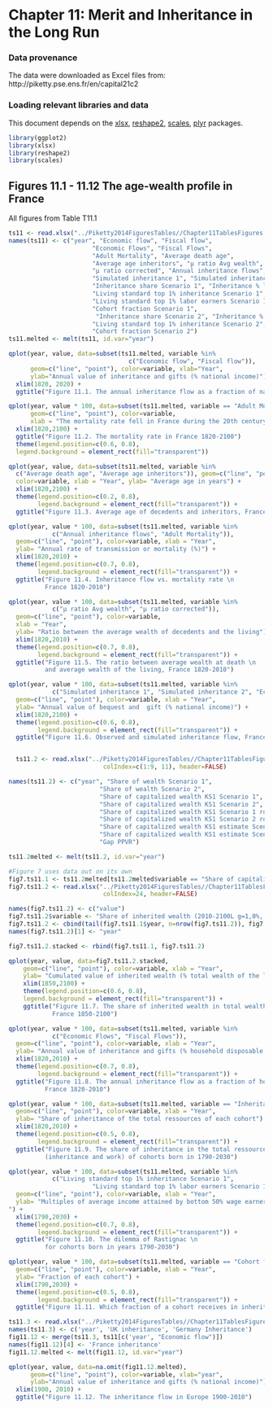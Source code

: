 Chapter 11: Merit and Inheritance in the Long Run
=================================================

### Data provenance

The data were downloaded as Excel files from: http://piketty.pse.ens.fr/en/capital21c2

### Loading relevant libraries and data

This document depends on the [xlsx](http://cran.r-project.org/web/packages/xlsx/index.html),
[reshape2](http://cran.r-project.org/web/packages/reshape2/index.html), 
[scales](http://cran.r-project.org/web/packages/scales/index.html),
[plyr](http://cran.r-project.org/web/packages/ggplot2/index.html) packages.

```r
library(ggplot2)
library(xlsx)
library(reshape2)
library(scales)
```

## Figures 11.1 - 11.12 The age-wealth profile in France

All figures from Table T11.1

```r
ts11 <- read.xlsx("../Piketty2014FiguresTables//Chapter11TablesFigures.xlsx", sheetName="TS11.1", rowIndex=8:39, colIndex=c(1:13, 16:24), header=FALSE)
names(ts11) <- c("year", "Economic flow", "Fiscal flow",
                       "Economic Flows", "Fiscal Flows", 
                       "Adult Mortality", "Average death age", 
                       "Average age inheritors", "μ ratio Avg wealth",
                       "μ ratio corrected", "Annual inheritance flows",
                       "Simulated inheritance 1", "Simulated inheritance 2",
                       "Inheritance share Scenario 1", "Inheritance % labor resources Scenario 1",
                       "Living standard top 1% inheritance Scenario 1",
                       "Living standard top 1% labor earners Scenario 1",
                       "Cohort fraction Scenario 1",
                        "Inheritance share Scenario 2", "Inheritance % labor resources Scenario 2",
                       "Living standard top 1% inheritance Scenario 2",
                       "Cohort fraction Scenario 2")
ts11.melted <- melt(ts11, id.var="year")

qplot(year, value, data=subset(ts11.melted, variable %in% 
                                 c("Economic flow", "Fiscal flow")),
      geom=c("line", "point"), color=variable, xlab="Year",
      ylab="Annual value of inheritance and gifts (% national income)") +
  xlim(1820, 2020) +
  ggtitle("Figure 11.1. The annual inheritance flow as a fraction of national income, France 1820-2010")

qplot(year, value * 100, data=subset(ts11.melted, variable == "Adult Mortality"),
      geom=c("line", "point"), color=variable,
      xlab = "The mortality rate fell in France during the 20th century (rise of life expectancy), \n and should increase somewhat during the 21st century (baby-boom effect). ", ylab= "Adult mortality rate (%)") +
  xlim(1820,2100) + 
  ggtitle("Figure 11.2. The mortality rate in France 1820-2100")
  theme(legend.position=c(0.6, 0.8),
  legend.background = element_rect(fill="transparent"))

qplot(year, value, data=subset(ts11.melted, variable %in% 
  c("Average death age", "Average age inheritors")), geom=c("line", "point"),
  color=variable, xlab = "Year", ylab= "Average age in years") +
  xlim(1820,2100) +
  theme(legend.position=c(0.2, 0.8),
        legend.background = element_rect(fill="transparent")) +
  ggtitle("Figure 11.3. Average age of decedents and inheritors, France 1820-2100")

qplot(year, value * 100, data=subset(ts11.melted, variable %in%
            c("Annual inheritance flows", "Adult Mortality")),
  geom=c("line", "point"), color=variable, xlab = "Year",
  ylab= "Annual rate of transmission or mortality (%)") +
  xlim(1820,2010) +
  theme(legend.position=c(0.7, 0.8),
        legend.background = element_rect(fill="transparent")) +
  ggtitle("Figure 11.4. Inheritance flow vs. mortality rate \n
          France 1820-2010")

qplot(year, value * 100, data=subset(ts11.melted, variable %in% 
            c("μ ratio Avg wealth", "μ ratio corrected")),
  geom=c("line", "point"), color=variable,
  xlab = "Year",
  ylab= "Ratio between the average wealth of decedents and the living") +
  xlim(1820,2010) +
  theme(legend.position=c(0.7, 0.8),
        legend.background = element_rect(fill="transparent")) +
  ggtitle("Figure 11.5. The ratio between average wealth at death \n
          and average wealth of the living, France 1820-2010")

qplot(year, value * 100, data=subset(ts11.melted, variable %in%
            c("Simulated inheritance 1", "Simulated inheritance 2", "Economic flow")),
  geom=c("line", "point"), color=variable, xlab = "Year",
  ylab= "Annual value of bequest and  gift (% national income)") +
  xlim(1820,2100) +
  theme(legend.position=c(0.6, 0.8),
        legend.background = element_rect(fill="transparent")) +
  ggtitle("Figure 11.6. Observed and simulated inheritance flow, France 1820-2100")


  ts11.2 <- read.xlsx("../Piketty2014FiguresTables//Chapter11TablesFigures.xlsx", sheetName="TS11.2", rowIndex=9:34,
                          colIndex=c(1:9, 11), header=FALSE)

names(ts11.2) <- c("year", "Share of wealth Scenario 1",
                         "Share of wealth Scenario 2",
                         "Share of capitalized wealth KS1 Scenario 1",
                         "Share of capitalized wealth KS1 Scenario 2",
                         "Share of capitalized wealth KS1 Scenario 1 ror",
                         "Share of capitalized wealth KS1 Scenario 2 ror",
                         "Share of capitalized wealth KS1 estimate Scenario 1",
                         "Share of capitalized wealth KS1 estimate Scenario 2",
                         "Gap PPVR")

ts11.2melted <- melt(ts11.2, id.var="year")

#Figure 7 uses data out on its own
fig7.ts11.1 <- ts11.2melted[ts11.2melted$variable == "Share of capitalized wealth KS1 estimate Scenario 1",]
fig7.ts11.2 <- read.xlsx("../Piketty2014FiguresTables//Chapter11TablesFigures.xlsx", sheetName="TS11.2", rowIndex=30:37,
                          colIndex=24, header=FALSE)

names(fig7.ts11.2) <- c("value")
fig7.ts11.2$variable <- "Share of inherited wealth (2010-2100L g=1,0%, r=5,0%)"
fig7.ts11.2 <- cbind(tail(fig7.ts11.1$year, n=nrow(fig7.ts11.2)), fig7.ts11.2)
names(fig7.ts11.2)[1] <- "year"

fig7.ts11.2.stacked <- rbind(fig7.ts11.1, fig7.ts11.2)

qplot(year, value, data=fig7.ts11.2.stacked,
    geom=c("line", "point"), color=variable, xlab = "Year",
    ylab= "Cumulated value of inherited wealth (% total wealth of the living)") +
    xlim(1850,2100) +
    theme(legend.position=c(0.6, 0.8),
    legend.background = element_rect(fill="transparent")) +
    ggtitle("Figure 11.7. The share of inherited wealth in total wealth,  \n
            France 1850-2100")

qplot(year, value * 100, data=subset(ts11.melted, variable %in%
            c("Economic Flows", "Fiscal Flows")),
  geom=c("line", "point"), color=variable, xlab = "Year",
  ylab= "Annual value of inheritance and gifts (% household disposable income)") +
  xlim(1820,2010) +
  theme(legend.position=c(0.7, 0.8),
        legend.background = element_rect(fill="transparent")) +
  ggtitle("Figure 11.8. The annual inheritance flow as a fraction of household disposable income \n
          France 1820-2010")

qplot(year, value * 100, data=subset(ts11.melted, variable == "Inheritance share Scenario 1"),
  geom=c("line", "point"), color=variable, xlab = "Year",
  ylab= "Share of inheritance of the total ressources of each cohort") +
  xlim(1820,2010) +
  theme(legend.position=c(0.5, 0.8),
        legend.background = element_rect(fill="transparent")) +
  ggtitle("Figure 11.9. The share of inheritance in the total ressources \n
          (inheritance and work) of cohorts born in 1790-2030")

qplot(year, value * 100, data=subset(ts11.melted, variable %in%
            c("Living standard top 1% inheritance Scenario 1",
                       "Living standard top 1% labor earners Scenario 1")),
  geom=c("line", "point"), color=variable, xlab = "Year",
  ylab= "Multiples of average income attained by bottom 50% wage earners
") +
  xlim(1790,2030) +
  theme(legend.position=c(0.7, 0.8),
        legend.background = element_rect(fill="transparent")) +
  ggtitle("Figure 11.10. The dilemma of Rastignac \n
          for cohorts born in years 1790-2030")

qplot(year, value * 100, data=subset(ts11.melted, variable == "Cohort fraction Scenario 1"),
  geom=c("line", "point"), color=variable, xlab = "Year",
  ylab= "Fraction of each cohort") +
  xlim(1790,2030) +
  theme(legend.position=c(0.5, 0.8),
        legend.background = element_rect(fill="transparent")) +
  ggtitle("Figure 11.11. Which fraction of a cohort receives in inheritance the \n equivalent of a lifetime labor income?")

```

```r
ts11.3 <- read.xlsx("../Piketty2014FiguresTables//Chapter11TablesFigures.xlsx", sheetName="TS11.3", rowIndex=8:19, colIndex=c(1:3), header=FALSE)
names(ts11.3) <- c('year', 'UK inheritance', 'Germany Inheritance')
fig11.12 <- merge(ts11.3, ts11[c('year', "Economic flow")])
names(fig11.12)[4] <- 'France inheritance'
fig11.12.melted <- melt(fig11.12, id.var="year")

qplot(year, value, data=na.omit(fig11.12.melted),                                
      geom=c("line", "point"), color=variable, xlab="year",
      ylab="Annual value of inheritance and gifts (% national income)") +
  xlim(1900, 2010) +
  ggtitle("Figure 11.12. The inheritance flow in Europe 1900-2010")
```





